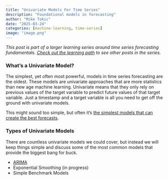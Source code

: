 ```yaml
---
title: "Univariate Models For Time Series"
description: "Foundational models in forecasting"
author: "Mike Tokic"
date: "2025-03-24"
categories: [machine-learning, time-series]
image: "image.png"
---
```


*This post is part of a larger learning series around time series forecasting fundamentals. [Check out the learning path](https://mftokic.github.io/posts/2024-09-25-ts-fundamentals/) to see other posts in the series.* 

### What's a Univariate Model?

The simplest, yet often most powerful, models in time series forecasting are the oldest. These models are univariate approaches that are more statistics than new age machine learning. Univariate means that they only rely on previous values of the target variable to predict future values of that target variable. Just a timestamp and a target variable is all you need to get off the ground with univariate models. 

This might sound too simple, but often it's [the simplest models that can create the best forecasts](https://mftokic.github.io/posts/2024-05-03-time-series-simple-models/). 

### Types of Univariate Models 

There are countless univariate models we could cover, but instead we will keep things simple and discuss some of the most common models that provide the biggest bang for buck. 

- [ARIMA](https://mftokic.github.io/posts/2025-04-02-ts-fundamentals-univariate-arima/) 
- Exponential Smoothing (in progress)
- Simple Benchmark Models